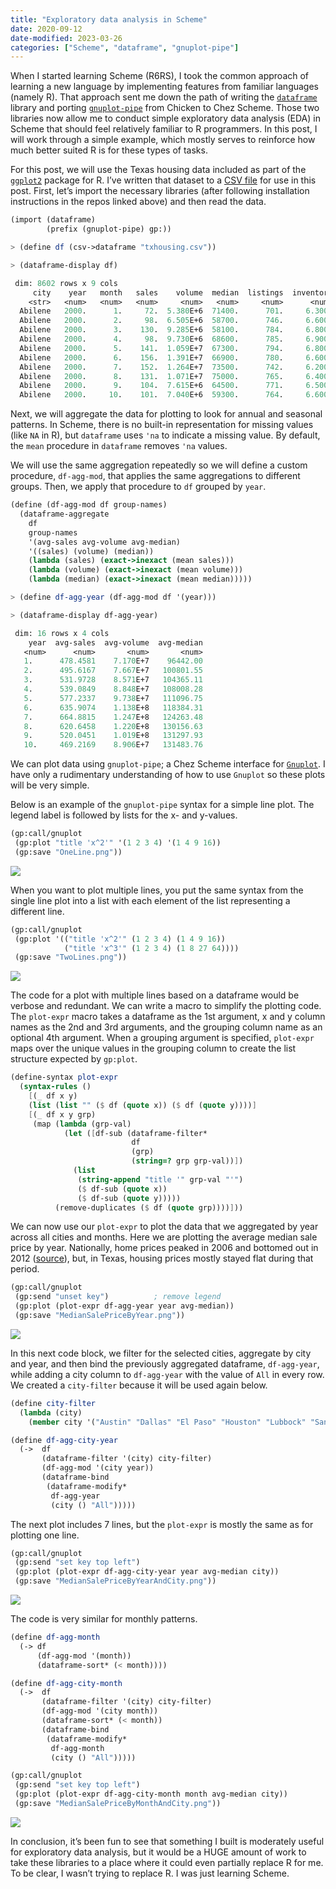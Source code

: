```yaml
---
title: "Exploratory data analysis in Scheme"
date: 2020-09-12
date-modified: 2023-03-26
categories: ["Scheme", "dataframe", "gnuplot-pipe"]
---
```


When I started learning Scheme (R6RS), I took the common approach of learning a new language by implementing features from familiar languages (namely R). That approach sent me down the path of writing the [`dataframe`](https://github.com/hinkelman/dataframe/) library and porting [`gnuplot-pipe`](https://github.com/hinkelman/gnuplot-pipe) from Chicken to Chez Scheme. Those two libraries now allow me to conduct simple exploratory data analysis (EDA) in Scheme that should feel relatively familiar to R programmers. In this post, I will work through a simple example, which mostly serves to reinforce how much better suited R is for these types of tasks.

For this post, we will use the Texas housing data included as part of the [`ggplot2`](https://ggplot2.tidyverse.org/) package for R. I've written that dataset to a [CSV file](/data/txhousing.csv) for use in this post. First, let's import the necessary libraries (after following installation instructions in the repos linked above) and then read the data.

``` scheme
(import (dataframe)
        (prefix (gnuplot-pipe) gp:))

> (define df (csv->dataframe "txhousing.csv"))

> (dataframe-display df)

 dim: 8602 rows x 9 cols
     city    year   month   sales    volume  median  listings  inventory       date 
    <str>   <num>   <num>   <num>     <num>   <num>     <num>      <num>      <num> 
  Abilene   2000.      1.     72.  5.380E+6  71400.      701.     6.3000  2000.0000 
  Abilene   2000.      2.     98.  6.505E+6  58700.      746.     6.6000  2000.0833 
  Abilene   2000.      3.    130.  9.285E+6  58100.      784.     6.8000  2000.1667 
  Abilene   2000.      4.     98.  9.730E+6  68600.      785.     6.9000  2000.2500 
  Abilene   2000.      5.    141.  1.059E+7  67300.      794.     6.8000  2000.3333 
  Abilene   2000.      6.    156.  1.391E+7  66900.      780.     6.6000  2000.4167 
  Abilene   2000.      7.    152.  1.264E+7  73500.      742.     6.2000  2000.5000 
  Abilene   2000.      8.    131.  1.071E+7  75000.      765.     6.4000  2000.5833 
  Abilene   2000.      9.    104.  7.615E+6  64500.      771.     6.5000  2000.6667 
  Abilene   2000.     10.    101.  7.040E+6  59300.      764.     6.6000  2000.7500 
```

Next, we will aggregate the data for plotting to look for annual and seasonal patterns. In Scheme, there is no built-in representation for missing values (like `NA` in R), but `dataframe` uses `'na` to indicate a missing value. By default, the `mean` procedure in `dataframe` removes `'na` values.

We will use the same aggregation repeatedly so we will define a custom procedure, `df-agg-mod`, that applies the same aggregations to different groups. Then, we apply that procedure to `df` grouped by `year`.

``` scheme
(define (df-agg-mod df group-names)
  (dataframe-aggregate
    df
    group-names
    '(avg-sales avg-volume avg-median)
    '((sales) (volume) (median))
    (lambda (sales) (exact->inexact (mean sales)))
    (lambda (volume) (exact->inexact (mean volume)))
    (lambda (median) (exact->inexact (mean median)))))

> (define df-agg-year (df-agg-mod df '(year)))

> (dataframe-display df-agg-year)

 dim: 16 rows x 4 cols
    year  avg-sales  avg-volume  avg-median 
   <num>      <num>       <num>       <num> 
   1.      478.4581    7.170E+7    96442.00 
   2.      495.6167    7.667E+7   100801.55 
   3.      531.9728    8.571E+7   104365.11 
   4.      539.0849    8.848E+7   108008.28 
   5.      577.2337    9.738E+7   111096.75 
   6.      635.9074    1.138E+8   118384.31 
   7.      664.8815    1.247E+8   124263.48 
   8.      620.6458    1.220E+8   130156.63 
   9.      520.0451    1.019E+8   131297.93 
   10.     469.2169    8.906E+7   131483.76 
```

We can plot data using `gnuplot-pipe`; a Chez Scheme interface for [`Gnuplot`](http://gnuplot.info/). I have only a rudimentary understanding of how to use `Gnuplot` so these plots will be very simple. 

Below is an example of the `gnuplot-pipe` syntax for a simple line plot. The legend label is followed by lists for the x- and y-values. 

``` scheme
(gp:call/gnuplot
 (gp:plot "title 'x^2'" '(1 2 3 4) '(1 4 9 16))
 (gp:save "OneLine.png"))
```

![](/img/OneLine.png)

When you want to plot multiple lines, you put the same syntax from the single line plot into a list with each element of the list representing a different line.

``` scheme
(gp:call/gnuplot
 (gp:plot '(("title 'x^2'" (1 2 3 4) (1 4 9 16))
            ("title 'x^3'" (1 2 3 4) (1 8 27 64))))
 (gp:save "TwoLines.png"))
 ```

![](/img/TwoLines.png)

The code for a plot with multiple lines based on a dataframe would be verbose and redundant. We can write a macro to simplify the plotting code. The `plot-expr` macro takes a dataframe as the 1st argument, x and y column names as the 2nd and 3rd arguments, and the grouping column name as an optional 4th argument. When a grouping argument is specified, `plot-expr` maps over the unique values in the grouping column to create the list structure expected by `gp:plot`.

``` scheme
(define-syntax plot-expr
  (syntax-rules ()
    [(_ df x y)
    (list (list "" ($ df (quote x)) ($ df (quote y))))]
    [(_ df x y grp)
     (map (lambda (grp-val)
            (let ([df-sub (dataframe-filter*
                           df
                           (grp)
                           (string=? grp grp-val))])
              (list
               (string-append "title '" grp-val "'")
               ($ df-sub (quote x))
               ($ df-sub (quote y)))))
          (remove-duplicates ($ df (quote grp))))]))
```

We can now use our `plot-expr` to plot the data that we aggregated by year across all cities and months. Here we are plotting the average median sale price by year. Nationally, home prices peaked in 2006 and bottomed out in 2012 ([source](https://dqydj.com/historical-home-prices/)), but, in Texas, housing prices mostly stayed flat during that period. 

``` scheme
(gp:call/gnuplot
 (gp:send "unset key")          ; remove legend 
 (gp:plot (plot-expr df-agg-year year avg-median))
 (gp:save "MedianSalePriceByYear.png"))
```

![](/img/MedianSalePriceByYear.png)

In this next code block, we filter for the selected cities, aggregate by city and year, and then bind the previously aggregated dataframe, `df-agg-year`, while adding a city column to `df-agg-year` with the value of `All` in every row. We created a `city-filter` because it will be used again below.

``` scheme
(define city-filter
  (lambda (city)
    (member city '("Austin" "Dallas" "El Paso" "Houston" "Lubbock" "San Antonio"))))

(define df-agg-city-year
  (->  df
       (dataframe-filter '(city) city-filter)
       (df-agg-mod '(city year))
       (dataframe-bind
        (dataframe-modify*
         df-agg-year
         (city () "All")))))
```

The next plot includes 7 lines, but the `plot-expr` is mostly the same as for plotting one line. 

``` scheme
(gp:call/gnuplot
 (gp:send "set key top left")
 (gp:plot (plot-expr df-agg-city-year year avg-median city))
 (gp:save "MedianSalePriceByYearAndCity.png"))
```

![](/img/MedianSalePriceByYearAndCity.png)

The code is very similar for monthly patterns.

``` scheme
(define df-agg-month
  (-> df
      (df-agg-mod '(month))
      (dataframe-sort* (< month))))

(define df-agg-city-month
  (->  df
       (dataframe-filter '(city) city-filter)
       (df-agg-mod '(city month))
       (dataframe-sort* (< month))
       (dataframe-bind
        (dataframe-modify*
         df-agg-month
         (city () "All")))))

(gp:call/gnuplot
 (gp:send "set key top left")
 (gp:plot (plot-expr df-agg-city-month month avg-median city))
 (gp:save "MedianSalePriceByMonthAndCity.png"))
```

![](/img/MedianSalePriceByMonthAndCity.png)

In conclusion, it's been fun to see that something I built is moderately useful for exploratory data analysis, but it would be a HUGE amount of work to take these libraries to a place where it could even partially replace R for me. To be clear, I wasn't trying to replace R. I was just learning Scheme.
